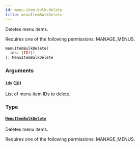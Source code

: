 ```yaml
---
id: menu-item-bulk-delete
title: menuItemBulkDelete
---
```



Deletes menu items. 

Requires one of the following permissions: MANAGE_MENUS.

```graphql
menuItemBulkDelete(
  ids: [ID!]!
): MenuItemBulkDelete
```


### Arguments

#### `ids` ([`ID`](../../../developer/api-reference/scalars/id))

List of menu item IDs to delete.


### Type

#### [`MenuItemBulkDelete`](../../../developer/api-reference/objects/menu-item-bulk-delete) 

Deletes menu items. 

Requires one of the following permissions: MANAGE_MENUS.




